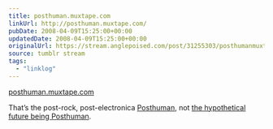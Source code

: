 ```yaml
---
title: posthuman.muxtape.com
linkUrl: http://posthuman.muxtape.com/
pubDate: 2008-04-09T15:25:00+00:00
updatedDate: 2008-04-09T15:25:00+00:00
originalUrl: https://stream.anglepoised.com/post/31255303/posthumanmuxtapecom
source: tumblr stream
tags:
  - "linklog"
---
```


[posthuman.muxtape.com][1]

That&rsquo;s the post-rock, post-electronica <a href="http://www.myspace.com/posthumanmusic">Posthuman</a>, not <a href="http://en.wikipedia.org/wiki/Posthuman_(human_evolution)">the hypothetical future being Posthuman</a>.

[1]: http://posthuman.muxtape.com/
